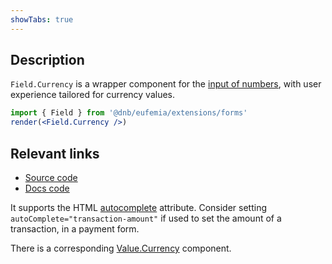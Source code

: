 ```yaml
---
showTabs: true
---
```


## Description

`Field.Currency` is a wrapper component for the [input of numbers](/uilib/extensions/forms/base-fields/Number), with user experience tailored for currency values.

```jsx
import { Field } from '@dnb/eufemia/extensions/forms'
render(<Field.Currency />)
```

## Relevant links

- [Source code](https://github.com/dnbexperience/eufemia/tree/main/packages/dnb-eufemia/src/extensions/forms/feature-fields/Currency)
- [Docs code](https://github.com/dnbexperience/eufemia/tree/main/packages/dnb-design-system-portal/src/docs/uilib/extensions/forms/feature-fields/Currency)

It supports the HTML [autocomplete](https://developer.mozilla.org/en-US/docs/Web/HTML/Attributes/autocomplete) attribute. Consider setting `autoComplete="transaction-amount"` if used to set the amount of a transaction, in a payment form.

There is a corresponding [Value.Currency](/uilib/extensions/forms/Value/Currency) component.
